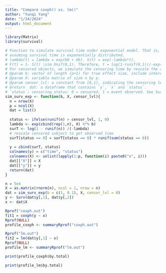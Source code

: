 ```yaml
---
title: "Compare coxph() vs. lm()"
author: "Yunqi Yang"
date: "1/24/2024"
output: html_document
---
```


```r
library(Matrix)
library(survival)
```


```r
# Function to simulate survival time under exponential model. That is,
# assuming survival time is exponentially distributed.
# lambda(t) = lambda = exp(b0 + Xb). S(t) = exp(-lambda*t),
# F(t) = 1- S(t) \sim Unif(0,1). Therefore, t = log(1-runif(0,1))/-exp(b0+Xb).
# For censored objects, we simulate the censoring time by rescale the actual survival time.
# @param b: vector of length (p+1) for true effect size, include intercept.
# @param X: variable matrix of size n by p.
# @param censor_lvl: a constant from [0,1], indicating the censoring level in the data.
# @return  dat: a dataframe that contains `y`, `x` and `status`.
# `status`: censoring status: 0 = censored, 1 = event observed. See Surv() in library(survival)
sim_surv_exp <- function(b, X, censor_lvl){
  n = nrow(X)
  p = ncol(X)
  dat = list()
  
  status <- ifelse(runif(n) > censor_lvl, 1, 0)
  lambda <- exp(cbind(rep(1,n), X) %*% b)
  surT <- log(1 - runif(n)) /(-lambda)
  # rescale censored subject to get observed time
  surT[status == 0] = surT[status == 0] * runif(sum(status == 0))
  
  y = cbind(surT, status)
  colnames(y) = c("time", "status")
  colnames(X) <- unlist(lapply(1:p, function(i) paste0("x", i)))
  dat[["X"]] = X
  dat[["y"]] = y
  return(dat)
}
```

```r
n = 5e4
X = as.matrix(rnorm(n), ncol = 1, nrow = n)
dat = sim_surv_exp(b = c(1, 0.1), X, censor_lvl = 0)
y <- Surv(dat$y[,1], dat$y[,2])
x <- dat$X
```

```r
Rprof("coxph.out")
fit1 = coxph(y ~ x)
Rprof(NULL)
profile_coxph <- summaryRprof("coxph.out")
```

```r
Rprof("lm.out")
fit2 = lm(dat$y[,1] ~ x)
Rprof(NULL)
profile_lm <- summaryRprof("lm.out")
```

```r
print(profile_coxph$by.total)
```

```r
print(profile_lm$by.total)
```

